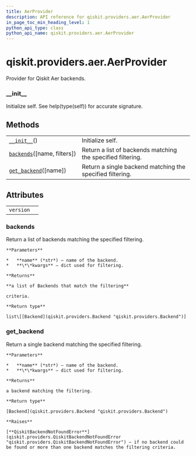 ```yaml
---
title: AerProvider
description: API reference for qiskit.providers.aer.AerProvider
in_page_toc_min_heading_level: 1
python_api_type: class
python_api_name: qiskit.providers.aer.AerProvider
---
```


<span id="qiskit-providers-aer-aerprovider" />

# qiskit.providers.aer.AerProvider

<Class id="qiskit.providers.aer.AerProvider" isDedicatedPage={true} github="https://github.com/qiskit/qiskit-aer/tree/stable/0.8/qiskit/providers/aer/aerprovider.py" signature="AerProvider" modifiers="class">
  Provider for Qiskit Aer backends.

  ### \_\_init\_\_

  <Function id="qiskit.providers.aer.AerProvider.__init__" signature="__init__()">
    Initialize self. See help(type(self)) for accurate signature.
  </Function>

  ## Methods

  |                                                                                                                        |                                                             |
  | ---------------------------------------------------------------------------------------------------------------------- | ----------------------------------------------------------- |
  | [`__init__`](#qiskit.providers.aer.AerProvider.__init__ "qiskit.providers.aer.AerProvider.__init__")()                 | Initialize self.                                            |
  | [`backends`](#qiskit.providers.aer.AerProvider.backends "qiskit.providers.aer.AerProvider.backends")(\[name, filters]) | Return a list of backends matching the specified filtering. |
  | [`get_backend`](#qiskit.providers.aer.AerProvider.get_backend "qiskit.providers.aer.AerProvider.get_backend")(\[name]) | Return a single backend matching the specified filtering.   |

  ## Attributes

  |           |   |
  | --------- | - |
  | `version` |   |

  ### backends

  <Function id="qiskit.providers.aer.AerProvider.backends" signature="backends(name=None, filters=None, **kwargs)">
    Return a list of backends matching the specified filtering.

    **Parameters**

    *   **name** (*str*) – name of the backend.
    *   **\*\*kwargs** – dict used for filtering.

    **Returns**

    **a list of Backends that match the filtering**

    criteria.

    **Return type**

    list\[[Backend](qiskit.providers.Backend "qiskit.providers.Backend")]
  </Function>

  ### get\_backend

  <Function id="qiskit.providers.aer.AerProvider.get_backend" signature="get_backend(name=None, **kwargs)">
    Return a single backend matching the specified filtering.

    **Parameters**

    *   **name** (*str*) – name of the backend.
    *   **\*\*kwargs** – dict used for filtering.

    **Returns**

    a backend matching the filtering.

    **Return type**

    [Backend](qiskit.providers.Backend "qiskit.providers.Backend")

    **Raises**

    [**QiskitBackendNotFoundError**](qiskit.providers.QiskitBackendNotFoundError "qiskit.providers.QiskitBackendNotFoundError") – if no backend could be found or more than one backend matches the filtering criteria.
  </Function>
</Class>


